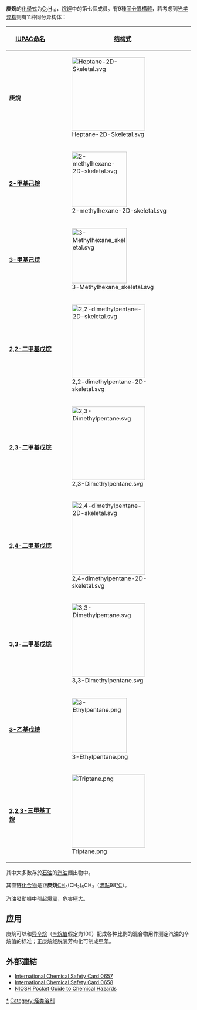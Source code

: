 {{Chembox
|   Name = 庚烷

|   ImageFile = Heptane-2D-Skeletal.svg
|   ImageSize = 200px
|ImageFile1=Heptane3D.png
|ImageSize1=200px
| Section1 = {{Chembox Identifiers
| CASNo = 142-82-5
| CASNo_Ref = {{cascite|correct|CAS}}
|  SMILES  =  CCCCCCC
|  RTECS  =  MI7700000
|  PubChem  =  8900
|  ChemSpiderID  =  8560
|  ChemSpiderID_Ref  = {{chemspidercite|correct|chemspider}}|  UNII  =  456148SDMJ
|  UNII_Ref  = {{fdacite|correct|FDA}}|  EINECS  =  205-563-8
|  UNNumber  =  1206
|  MeSHName  =  n-heptane
|  ChEBI  =  43098
|  ChEBI_Ref  = {{ebicite|correct|EBI}}|  ChEMBL  =  134658
|  ChEMBL_Ref  = {{ebicite|correct|EBI}}|  Beilstein  =  1730763
|  Gmelin  =  49760
|  StdInChI  =  1S/C7H16/c1-3-5-7-6-4-2/h3-7H2,1-2H3
|  StdInChI_Ref  = {{stdinchicite|correct|chemspider}}|  StdInChIKey  =  IMNFDUFMRHMDMM-UHFFFAOYSA-N
|  StdInChIKey_Ref  = {{stdinchicite|correct|chemspider}}
}}
| Section2 = {{Chembox Properties
|   Formula = C<sub>7</sub>H<sub>16</sub>
|   MolarMass = 100.21 
|   Appearance = 無色液體
|   Density = 0.684 g/mL
|   Solubility = 
|   MeltingPt = −90.61 °C (182.55 K)
|   BoilingPt = 98.42 °C (371.58 K)
|   Viscosity = 0.386 
  }}
| Section7 = {{Chembox Hazards
|   wxxfh={{wxxfh|F+|Xn|N}}
|   NFPA-H = 1
|   NFPA-F = 3
|   NFPA-R =
|   RPhrases = {{R11}}-{{R38}}-{{R50/53}}-{{R65}}-{{R67}}
|   SPhrases = {{S2}}-{{S9}}-{{S16}}-{{S29}}-{{S33}}-{{S60}}-{{S61}}-{{S62}}
|   FlashPt = −4 °C
|   Autoignition = 285 °C
  }}
| Section8 = {{Chembox Related
|   Function = [[烷烴|烷烴]]
|   OtherFunctn = [[己烷|己烷]]、[[辛烷|辛烷]]
|   OtherCpds = [[甲基環己烷|甲基環己烷]]、[[環庚烷|環庚烷]]
  }}
}}

'''庚烷'''的[[化學式|化學式]]为[[碳|C]]<sub>7</sub>[[氫|H]]<sub>16</sub>，[[烷烴|烷烴]]中的第七個成員。有9種[[同分異構體|同分異構體]]，若考虑到[[光学异构|光学异构]]则有11种同分异构体：
{| class="wikitable" border="1" style="text-align: center"
|-
! [[IUPAC命名|IUPAC命名]]
! [[结构式|结构式]]
|-
| '''庚烷'''
| [[File:Heptane-2D-Skeletal.svg|200px]]
|-
| '''[[2-甲基己烷|2-甲基己烷]]'''
| [[File:2-methylhexane-2D-skeletal.svg|150px]]
|-
| '''[[3-甲基己烷|3-甲基己烷]]'''
| [[File:3-Methylhexane_skeletal.svg|150px]]
|-
| '''[[2,2-二甲基戊烷|2,2-二甲基戊烷]]'''
| [[File:2,2-dimethylpentane-2D-skeletal.svg|200px]]
|-
| '''[[2,3-二甲基戊烷|2,3-二甲基戊烷]]'''
| [[File:2,3-Dimethylpentane.svg|200px]]
|-
| '''[[2,4-二甲基戊烷|2,4-二甲基戊烷]]'''
| [[File:2,4-dimethylpentane-2D-skeletal.svg|200px]]
|-
| '''[[3,3-二甲基戊烷|3,3-二甲基戊烷]]'''
| [[File:3,3-Dimethylpentane.svg|200px]]
|-
| '''[[3-乙基戊烷|3-乙基戊烷]]'''
| [[File:3-Ethylpentane.png|150px]]
|-
| '''[[2,2,3-三甲基丁烷|2,2,3-三甲基丁烷]]'''
| [[File:Triptane.png|200px]]
|}

其中大多數存於[[石油|石油]]的[[汽油|汽油]]餾出物中。

其直链[[化合物|化合物]]是'''正庚烷'''[[碳|C]][[氫|H]]<sub>3</sub>(CH<sub>2</sub>)<sub>5</sub>CH<sub>3</sub>（[[沸點|沸點]]98[[℃|℃]]）。

汽油發動機中引起[[爆震|爆震]]，危害極大。

==应用==
庚烷可以和[[异辛烷|异辛烷]]（[[辛烷值|辛烷值]]假定为100）配成各种比例的混合物用作测定汽油的辛烷值的标准；正庚烷经脱氢芳构化可制成[[甲苯|甲苯]]。

==外部連結==
*[http://www.ilo.org/public/english/protection/safework/cis/products/icsc/dtasht/_icsc06/icsc0657.htm International Chemical Safety Card 0657] {{Wayback|url=http://www.ilo.org/public/english/protection/safework/cis/products/icsc/dtasht/_icsc06/icsc0657.htm |date=20080321140639 }} 
*[http://www.ilo.org/public/english/protection/safework/cis/products/icsc/dtasht/_icsc06/icsc0658.htm International Chemical Safety Card 0658] {{Wayback|url=http://www.ilo.org/public/english/protection/safework/cis/products/icsc/dtasht/_icsc06/icsc0658.htm |date=20080321140644 }} 
* [http://www.cdc.gov/niosh/npg/npgd0312.html NIOSH Pocket Guide to Chemical Hazards] {{Wayback|url=http://www.cdc.gov/niosh/npg/npgd0312.html |date=20080331045146 }}

{{烷烃}}

[[Category:庚烷|*]]
[[Category:烃类溶剂|Category:烃类溶剂]]


{{Hydrocarbon-stub}}